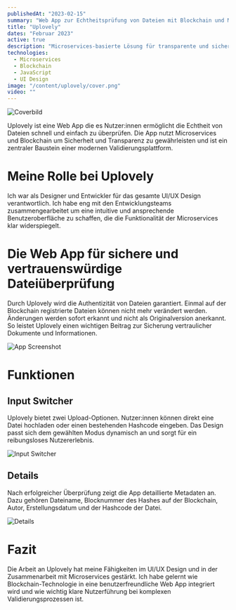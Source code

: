 ```yaml
---
publishedAt: "2023-02-15"
summary: "Web App zur Echtheitsprüfung von Dateien mit Blockchain und Microservices."
title: "Uplovely"
dates: "Februar 2023"
active: true
description: "Microservices-basierte Lösung für transparente und sichere Datei-Validierung."
technologies:
  - Microservices
  - Blockchain
  - JavaScript
  - UI Design
image: "/content/uplovely/cover.png"
video: ""
---
```


![Coverbild](/content/uplovely/cover.png)

Uplovely ist eine Web App die es Nutzer:innen ermöglicht die Echtheit von Dateien schnell und einfach zu überprüfen. Die App nutzt Microservices und Blockchain um Sicherheit und Transparenz zu gewährleisten und ist ein zentraler Baustein einer modernen Validierungsplattform.

# Meine Rolle bei Uplovely

Ich war als Designer und Entwickler für das gesamte UI/UX Design verantwortlich. Ich habe eng mit den Entwicklungsteams zusammengearbeitet um eine intuitive und ansprechende Benutzeroberfläche zu schaffen, die die Funktionalität der Microservices klar widerspiegelt.

# Die Web App für sichere und vertrauenswürdige Dateiüberprüfung

Durch Uplovely wird die Authentizität von Dateien garantiert. Einmal auf der Blockchain registrierte Dateien können nicht mehr verändert werden. Änderungen werden sofort erkannt und nicht als Originalversion anerkannt. So leistet Uplovely einen wichtigen Beitrag zur Sicherung vertraulicher Dokumente und Informationen.

![App Screenshot](/content/uplovely/app.gif)

# Funktionen

## Input Switcher

Uplovely bietet zwei Upload-Optionen. Nutzer:innen können direkt eine Datei hochladen oder einen bestehenden Hashcode eingeben. Das Design passt sich dem gewählten Modus dynamisch an und sorgt für ein reibungsloses Nutzererlebnis.

![Input Switcher](/content/uplovely/input-switcher.gif)

## Details

Nach erfolgreicher Überprüfung zeigt die App detaillierte Metadaten an. Dazu gehören Dateiname, Blocknummer des Hashes auf der Blockchain, Autor, Erstellungsdatum und der Hashcode der Datei.

![Details](/content/uplovely/details.png)

# Fazit

Die Arbeit an Uplovely hat meine Fähigkeiten im UI/UX Design und in der Zusammenarbeit mit Microservices gestärkt. Ich habe gelernt wie Blockchain-Technologie in eine benutzerfreundliche Web App integriert wird und wie wichtig klare Nutzerführung bei komplexen Validierungsprozessen ist.
